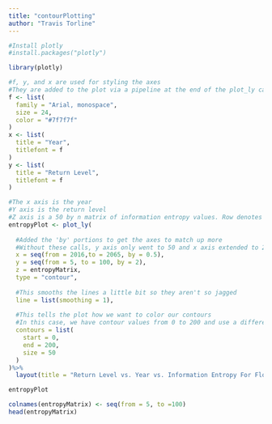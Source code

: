 ---
title: "contourPlotting"
author: "Travis Torline"
---

```{r}
#Install plotly
#install.packages("plotly")

library(plotly)

#f, y, and x are used for styling the axes
#They are added to the plot via a pipeline at the end of the plot_ly call
f <- list(
  family = "Arial, monospace",
  size = 24,
  color = "#7f7f7f"
)
x <- list(
  title = "Year",
  titlefont = f
)
y <- list(
  title = "Return Level",
  titlefont = f
)

#The x axis is the year
#Y axis is the return level
#Z axis is a 50 by n matrix of information entropy values. Row denotes year, column denotes return level
entropyPlot <- plot_ly(
  
  #Added the 'by' portions to get the axes to match up more
  #Without these calls, y axis only went to 50 and x axis extended to 2100
  x = seq(from = 2016,to = 2065, by = 0.5), 
  y = seq(from = 5, to = 100, by = 2), 
  z = entropyMatrix, 
  type = "contour",
  
  #This smooths the lines a little bit so they aren't so jagged
  line = list(smoothing = 1),
   
  #This tells the plot how we want to color our contours
  #In this case, we have contour values from 0 to 200 and use a different color every 50 bits.
  contours = list(
    start = 0,
    end = 200,
    size = 50
  )
)%>%
  layout(title = "Return Level vs. Year vs. Information Entropy For Flood Projections in New Orleans", xaxis = x, yaxis = y)

entropyPlot
```

```{r}
colnames(entropyMatrix) <- seq(from = 5, to =100)
head(entropyMatrix)
```

